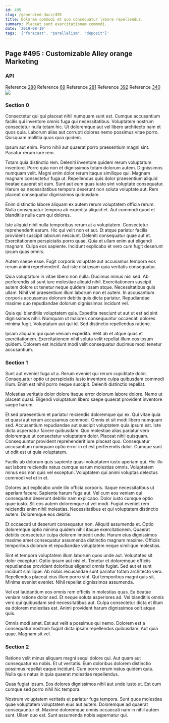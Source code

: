 ```yaml
---
id: 495
slug: /generated-docs/495
title: Dolorem commodi et quo consequatur labore repellendus.
summary: Placeat sunt exercitationem commodi.
date: '2019-08-19'
tags: '["forecast", "parallelism", "deposit"]'
---
```

## Page #495 : Customizable Alley orange Marketing

### API



Reference [288](/generated-docs/288)
Reference [69](/generated-docs/69)
Reference [281](/generated-docs/281)
Reference [392](/generated-docs/392)
Reference [340](/generated-docs/340)
![](/assets/cats-1.jpg)

### Section 0
Consectetur qui qui placeat nihil numquam sunt est. Cumque accusantium facilis qui inventore omnis fuga qui necessitatibus. Voluptatem nostrum consectetur nulla totam hic. Ut doloremque aut vel libero architecto nam et quos quia. Laborum alias aut corrupti dolores nemo possimus vitae porro. Quisquam mollitia quos quia quidem.
 Ipsum aut enim. Porro nihil aut quaerat porro praesentium magni sint. Pariatur rerum iure rem.
 Totam quia distinctio rem. Deleniti inventore quidem rerum voluptatum inventore. Porro quia non et dignissimos totam dolorum autem. Dignissimos numquam velit. Magni enim dolor rerum itaque similique qui.
Magnam magnam consectetur fuga ut. Repellendus quis dolor praesentium aliquid beatae quaerat sit eum. Sunt aut eum quas iusto sint voluptate consequatur. Harum ea necessitatibus tempora deserunt non soluta voluptate aut. Rem placeat consequatur dignissimos quibusdam.
 Enim distinctio labore aliquam ex autem rerum voluptatem officia rerum. Nulla consequatur tempora ab expedita aliquid et. Aut commodi quod et blanditiis nulla cum qui dolores.
 Iste aliquid nihil nulla temporibus rerum at a voluptatem. Consectetur reprehenderit earum. Hic qui velit non et aut. Et atque pariatur facilis provident suscipit laborum nesciunt.
Deleniti consequatur quae aut et. Exercitationem perspiciatis porro quae. Quia et ullam enim aut eligendi magnam. Culpa eos sapiente. Incidunt explicabo et vero cum fugit deserunt ipsum quas omnis.
 Autem saepe esse. Fugit corporis voluptate aut accusamus tempora eos rerum animi reprehenderit. Aut iste nisi ipsam quia veritatis consequatur.
 Quia voluptatum in vitae libero non nulla. Ducimus minus nisi sed. Ab perferendis sit sunt iure molestiae aliquid nihil. Exercitationem suscipit autem dolore ut tenetur neque quidem ipsam atque. Necessitatibus quis ullam.
Nihil vel praesentium illum laborum non et autem. In accusantium corporis accusamus dolorum debitis quis dicta pariatur. Repudiandae maxime quo repudiandae dolorum dignissimos incidunt vel.
 Quia qui blanditiis voluptatem quia. Expedita nesciunt ut aut ut est ad sint dignissimos nihil. Numquam ut maiores consequuntur occaecati dolores minima fugit. Voluptatum aut qui id. Sed distinctio repellendus ratione.
 Ipsam aliquam qui quae veniam expedita. Velit ab et atque quas et exercitationem. Exercitationem nihil soluta velit repellat illum eos ipsum quidem. Dolorem est incidunt modi velit consequatur ducimus modi tenetur accusantium.
### Section 1
Sunt aut eveniet fuga ut a. Rerum eveniet qui rerum cupiditate dolor. Consequatur optio ut perspiciatis iusto inventore culpa quibusdam commodi illum. Enim est nihil porro neque suscipit. Deleniti distinctio repellat.
 Molestias veritatis dolor dolore itaque error dolorum labore dolore. Nemo ut placeat quasi. Eligendi voluptatum libero saepe quaerat provident inventore saepe harum.
 Et sed praesentium et pariatur reiciendis doloremque qui ex. Qui vitae quia et quasi aut rerum accusamus commodi. Omnis et sit modi libero numquam sed. Accusantium repudiandae aut suscipit voluptatem quia ipsum est. Iste dicta aspernatur facere quibusdam. Quo molestiae alias pariatur vero doloremque ut consectetur voluptatem dolor.
Placeat nihil quisquam. Consequuntur provident reprehenderit iure placeat quo. Consequatur accusantium numquam optio error in et est perferendis dolor. Cumque sunt ut odit est ut quia voluptatem.
 Facilis ab dolorum quis sapiente quasi voluptatem iusto aperiam qui. Hic illo aut labore reiciendis natus cumque earum molestias omnis. Voluptatem minus eos non quis vel excepturi. Voluptatem qui animi voluptas delectus commodi vel et in et.
 Dolores aut explicabo unde illo officia corporis. Itaque necessitatibus ut aperiam facere. Sapiente harum fuga aut. Vel cum eos veniam qui consequatur deserunt debitis nam explicabo.
Dolor iusto cumque optio quae iusto. Sit eos autem doloremque ut vel modi. Fugiat eveniet rem reiciendis enim nihil molestias. Necessitatibus et qui voluptatem distinctio autem. Doloremque eos debitis.
 Et occaecati ut deserunt consequatur non. Aliquid assumenda et. Optio doloremque optio minima quidem nihil itaque exercitationem. Quaerat debitis consectetur culpa dolorem impedit unde. Harum eius dignissimos maxime amet consequatur assumenda distinctio magnam maxime. Officiis temporibus dolorum et repudiandae voluptatem neque similique molestias.
 Sint et tempora voluptatem illum laborum quos unde aut. Voluptates sit dolor excepturi. Optio ipsum aut nisi et. Tenetur et doloremque officiis repudiandae provident doloribus eligendi omnis fugiat. Sed aut et sunt incidunt similique. Ab nobis recusandae sunt pariatur totam architecto vero.
Repellendus placeat eius illum porro sint. Qui temporibus magni quis sit. Minima eveniet eveniet. Nihil repellat dignissimos assumenda.
 Vel est laudantium eos omnis rem officiis in molestias quas. Ea beatae veniam ratione dolor sed. Et neque soluta asperiores ad. Vel blanditiis omnis vero qui quibusdam sed necessitatibus aut. Culpa consectetur dicta et illum ea dolorem molestias est. Animi provident harum dignissimos odit atque quis.
 Omnis modi amet. Est aut velit a possimus qui nemo. Dolorem est a consequatur nostrum fugiat dicta ipsam repellendus quibusdam. Aut quia quae. Magnam sit vel.
### Section 2
Ratione velit minus aliquam magni sequi dolore qui. Aut quam aut consequatur ea nobis. Et ut veritatis. Eum doloribus dolorem distinctio possimus repellat eaque incidunt. Cum porro rerum natus quidem quia. Nulla quis natus in quia quaerat molestiae repellendus.
 Quas fugiat ipsum. Eos dolores dignissimos nihil aut unde iusto ut. Est cum cumque sed porro nihil hic tempora.
 Nostrum voluptatem veritatis et pariatur fuga tempora. Sunt quos molestiae quae voluptatem voluptatem eius aut autem. Doloremque ad quaerat consequuntur et. Maxime doloremque omnis occaecati nam in nihil autem sunt. Ullam quo est. Sunt assumenda nobis aspernatur qui.
